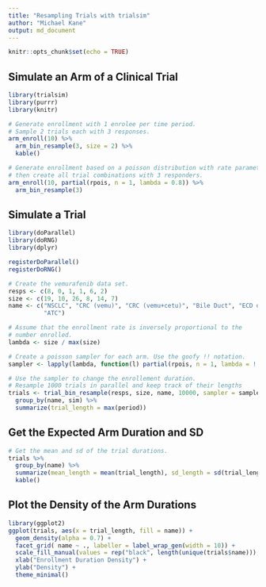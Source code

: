 ```yaml
---
title: "Resampling Trials with trialsim"
author: "Michael Kane"
output: md_document
---
```


```r
knitr::opts_chunk$set(echo = TRUE)
```

## Simulate an Arm of a Clinical Trial

```r
library(trialsim)
library(purrr)
library(knitr)

# Generate enrollment with 1 enrolee per time period.
# Sample 2 trials each with 3 responses.
arm_enroll(10) %>%
  arm_bin_resample(3, size = 2) %>% 
  kable()
```

```r
# Generate enrollment based on a poisson distribution with rate parameter 0.8
# then create all trial combinations with 3 responders.
arm_enroll(10, partial(rpois, n = 1, lambda = 0.8)) %>%
  arm_bin_resample(3)
```

## Simulate a Trial

```r
library(doParallel)
library(doRNG)
library(dplyr)

registerDoParallel()
registerDoRNG()

# Create the vemurafenib data set.
resps <- c(8, 0, 1, 1, 6, 2)
size <- c(19, 10, 26, 8, 14, 7)
name <- c("NSCLC", "CRC (vemu)", "CRC (vemu+cetu)", "Bile Duct", "ECD or LCH",
          "ATC")

# Assume that the enrollment rate is inversely proportional to the
# number enrolled.
lambda <- size / max(size)

# Create a poisson sampler for each arm. Use the goofy !! notation.
sampler <- lapply(lambda, function(l) partial(rpois, n = 1, lambda = !!l))

# Use the sampler to change the enrollement duration.
# Resample 1000 trials in parallel and keep track of their lengths
trials <- trial_bin_resample(resps, size, name, 10000, sampler = sampler) %>%
  group_by(name, sim) %>% 
  summarize(trial_length = max(period))
```

## Get the Expected Arm Duration and SD

```r
# Get the mean and sd of the trial durations.
trials %>%
  group_by(name) %>% 
  summarize(mean_length = mean(trial_length), sd_length = sd(trial_length)) %>%
  kable()
```

## Plot the Density of the Arm Durations

```r
library(ggplot2)
ggplot(trials, aes(x = trial_length, fill = name)) +
  geom_density(alpha = 0.7) +
  facet_grid( name ~ ., labeller = label_wrap_gen(width = 10)) +
  scale_fill_manual(values = rep("black", length(unique(trials$name))), guide = FALSE) +
  xlab("Enrollment Duration Density") +
  ylab("Density") +
  theme_minimal()

```

